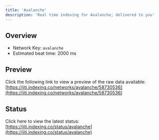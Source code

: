 ```yaml
---
title: 'Avalanche'
description: 'Real time indexing for Avalanche; delivered to you'
---
```


## Overview
- Network Key: `avalanche`
- Estimated beat time: 2000 ms

## Preview
Click the following link to view a preview of the raw data available: [https://jiti.indexing.co/networks/avalanche/58730536](https://jiti.indexing.co/networks/avalanche/58730536)

## Status
Click here to view the latest status: [https://jiti.indexing.co/status/avalanche](https://jiti.indexing.co/status/avalanche)
